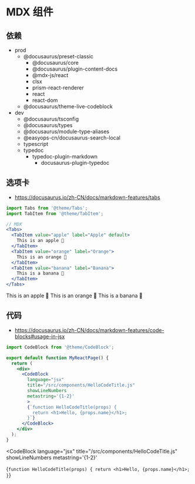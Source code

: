 # MDX 组件

## 依赖

- prod
  - @docusaurus/preset-classic
    - @docusaurus/core
    - @docusaurus/plugin-content-docs
    - @mdx-js/react
    - clsx
    - prism-react-renderer
    - react
    - react-dom
  - @docusaurus/theme-live-codeblock
- dev
  - @docusaurus/tsconfig
  - @docusaurus/types
  - @docusaurus/module-type-aliases
  - @easyops-cn/docusaurus-search-local
  - typescript
  - typedoc
    - typedoc-plugin-markdown
      - docusaurus-plugin-typedoc


## 选项卡

- https://docusaurus.io/zh-CN/docs/markdown-features/tabs

```jsx 
import Tabs from '@theme/Tabs';
import TabItem from '@theme/TabItem';

// MDX
<Tabs>
  <TabItem value="apple" label="Apple" default>
    This is an apple 🍎
  </TabItem>
  <TabItem value="orange" label="Orange">
    This is an orange 🍊
  </TabItem>
  <TabItem value="banana" label="Banana">
    This is a banana 🍌
  </TabItem>
</Tabs>
```


<Tabs>
  <TabItem value="apple" label="Apple" default>
    This is an apple 🍎
  </TabItem>
  <TabItem value="orange" label="Orange">
    This is an orange 🍊
  </TabItem>
  <TabItem value="banana" label="Banana">
    This is a banana 🍌
  </TabItem>
</Tabs>

## 代码

- https://docusaurus.io/zh-CN/docs/markdown-features/code-blocks#usage-in-jsx

```jsx
import CodeBlock from '@theme/CodeBlock';

export default function MyReactPage() {
  return (
    <div>
      <CodeBlock
        language="jsx"
        title="/src/components/HelloCodeTitle.js"
        showLineNumbers
        metastring='{1-2}'
        >
        {`function HelloCodeTitle(props) {
          return <h1>Hello, {props.name}</h1>;
        }`}
      </CodeBlock>
    </div>
  );
}
```


<CodeBlock
  language="jsx"
  title="/src/components/HelloCodeTitle.js"
  showLineNumbers
  metastring='{1-2}'
  >
  {`function HelloCodeTitle(props) {
  return <h1>Hello, {props.name}</h1>;
}`}
</CodeBlock>